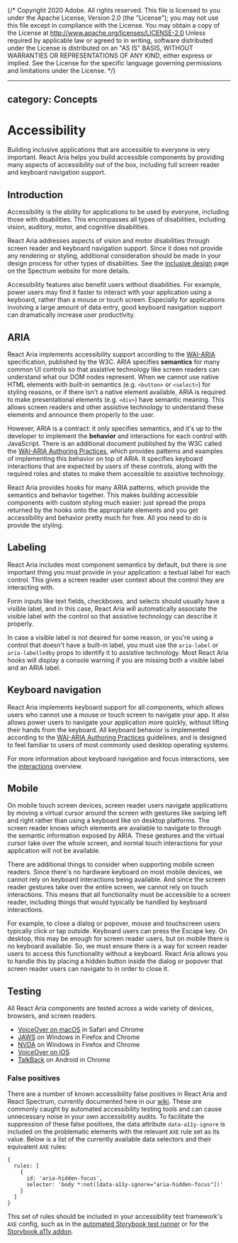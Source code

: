 {/* Copyright 2020 Adobe. All rights reserved.
This file is licensed to you under the Apache License, Version 2.0 (the "License");
you may not use this file except in compliance with the License. You may obtain a copy
of the License at http://www.apache.org/licenses/LICENSE-2.0
Unless required by applicable law or agreed to in writing, software distributed under
the License is distributed on an "AS IS" BASIS, WITHOUT WARRANTIES OR REPRESENTATIONS
OF ANY KIND, either express or implied. See the License for the specific language
governing permissions and limitations under the License. */}



---
category: Concepts
---

# Accessibility

Building inclusive applications that are accessible to everyone is very important.
React Aria helps you build accessible components by providing many aspects of
accessibility out of the box, including full screen reader and keyboard navigation support.

## Introduction

Accessibility is the ability for applications to be used by everyone, including those with disabilities.
This encompasses all types of disabilities, including vision, auditory, motor, and cognitive disabilities.

React Aria addresses aspects of vision and motor disabilities through screen reader and keyboard navigation
support. Since it does not provide any rendering or styling, additional consideration should be made
in your design process for other types of disabilities. See the [inclusive design](https://spectrum.adobe.com/page/inclusive-design/)
page on the Spectrum website for more details.

Accessibility features also benefit users without disabilities. For example, power users may find it faster
to interact with your application using a keyboard, rather than a mouse or touch screen. Especially for
applications involving a large amount of data entry, good keyboard navigation support can dramatically increase
user productivity.

## ARIA

React Aria implements accessibility support according to the [WAI-ARIA](https://www.w3.org/TR/wai-aria-1.2/)
specification, published by the W3C. ARIA specifies **semantics** for many common UI controls so that assistive
technology like screen readers can understand what our DOM nodes represent. When we cannot use native HTML elements
with built-in semantics (e.g. `<button>` or `<select>`) for styling reasons, or if there isn't a native element available,
ARIA is required to make presentational elements (e.g. `<div>`) have semantic meaning. This allows screen readers and
other assistive technology to understand these elements and announce them properly to the user.

However, ARIA is a contract: it only specifies semantics, and it's up to the developer to implement the
**behavior** and interactions for each control with JavaScript. There is an additional document published by the W3C
called the [WAI-ARIA Authoring Practices](https://www.w3.org/TR/wai-aria-practices-1.2/), which provides patterns
and examples of implementing this behavior on top of ARIA. It specifies keyboard interactions that are expected
by users of these controls, along with the required roles and states to make them accessible to assistive technology.

React Aria provides hooks for many ARIA patterns, which provide the semantics and behavior together. This makes building
accessible components with custom styling much easier: just spread the props returned by the hooks onto the appropriate
elements and you get accessibility and behavior pretty much for free. All you need to do is provide the styling.

## Labeling

React Aria includes most component semantics by default, but there is one important thing you must provide in your application:
a textual label for each control. This gives a screen reader user context about the control they are interacting with.

Form inputs like text fields, checkboxes, and selects should usually have a visible label, and in this case, React Aria
will automatically associate the visible label with the control so that assistive technology can describe it properly.

In case a visible label is not desired for some reason, or you're using a control that doesn't have a built-in label,
you must use the `aria-label` or `aria-labelledby` props to identify it to assistive technology. Most React Aria
hooks will display a console warning if you are missing both a visible label and an ARIA label.

## Keyboard navigation

React Aria implements keyboard support for all components, which allows users who cannot use a mouse or touch screen
to navigate your app. It also allows power users to navigate your application more quickly, without lifting their hands
from the keyboard. All keyboard behavior is implemented according to the [WAI-ARIA Authoring Practices](https://www.w3.org/TR/wai-aria-practices-1.2/) guidelines,
and is designed to feel familiar to users of most commonly used desktop operating systems.

For more information about keyboard navigation and focus interactions, see the [interactions](interactions.html) overview.

## Mobile

On mobile touch screen devices, screen reader users navigate applications by moving a virtual cursor around the screen with
gestures like swiping left and right rather than using a keyboard like on desktop platforms. The screen reader knows which
elements are available to navigate to through the semantic information exposed by ARIA. These gestures and the virtual cursor
take over the whole screen, and normal touch interactions for your application will not be available.

There are additional things to consider when supporting mobile screen readers. Since there's no hardware keyboard
on most mobile devices, we cannot rely on keyboard interactions being available. And since the screen reader gestures
take over the entire screen, we cannot rely on touch interactions. This means that all functionality must be accessible
to a screen reader, including things that would typically be handled by keyboard interactions.

For example, to close a dialog or popover, mouse and touchscreen users typically click or tap outside. Keyboard users
can press the <Keyboard>Escape</Keyboard> key. On desktop, this may be enough for screen reader users, but on mobile there is no
keyboard available. So, we must ensure there is a way for screen reader users to access this functionality without a keyboard.
React Aria allows you to handle this by placing a hidden button inside the dialog or popover that screen reader users can
navigate to in order to close it.

## Testing

All React Aria components are tested across a wide variety of devices, browsers, and screen readers.

* [VoiceOver on macOS](https://www.apple.com/accessibility/mac/vision/) in Safari and Chrome
* [JAWS](https://www.freedomscientific.com/products/software/jaws/) on Windows in Firefox and Chrome
* [NVDA](https://www.nvaccess.org) on Windows in Firefox and Chrome
* [VoiceOver on iOS](https://www.apple.com/accessibility/iphone/vision/)
* [TalkBack](https://www.android.com/accessibility/) on Android in Chrome

### False positives

There are a number of known accessibility false positives in React Aria and React Spectrum, currently documented here in our [wiki](https://github.com/adobe/react-spectrum/wiki/Known-accessibility-false-positives).
These are commonly caught by automated accessibility testing tools and can cause unnecessary noise in your own accessibility audits.
To facilitate the suppression of these false positives, the data attribute `data-a11y-ignore` is included on the problematic elements
with the relevant `AXE` rule set as its value. Below is a list of the currently available data selectors and their equivalent `AXE` rules:

```tsx
{
  rules: [
    {
      id: 'aria-hidden-focus',
      selector: 'body *:not([data-a11y-ignore="aria-hidden-focus"])'
    }
  ]
}
```

This set of rules should be included in your accessibility test framework's `AXE` config, such as in the [automated Storybook test runner](https://storybook.js.org/docs/7.1/react/writing-tests/accessibility-testing#a11y-config-with-the-test-runner)
or for the [Storybook a11y addon](https://storybook.js.org/docs/7.1/react/writing-tests/accessibility-testing#global-a11y-configuration).
